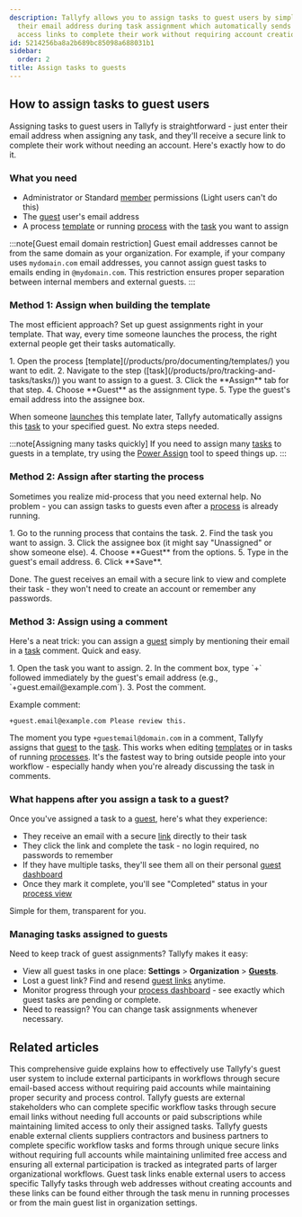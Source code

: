 ```yaml
---
description: Tallyfy allows you to assign tasks to guest users by simply entering
  their email address during task assignment which automatically sends them secure
  access links to complete their work without requiring account creation.
id: 5214256ba8a2b689bc85098a688031b1
sidebar:
  order: 2
title: Assign tasks to guests
---
```



## How to assign tasks to guest users

Assigning tasks to guest users in Tallyfy is straightforward - just enter their email address when assigning any task, and they'll receive a secure link to complete their work without needing an account. Here's exactly how to do it.

### What you need
- Administrator or Standard [member](/products/pro/documenting/members/) permissions (Light users can't do this)
- The [guest](/products/pro/documenting/guests/) user's email address
- A process [template](/products/pro/documenting/templates/) or running [process](/products/pro/tracking-and-tasks/processes/) with the [task](/products/pro/tracking-and-tasks/tasks/) you want to assign

:::note[Guest email domain restriction]
Guest email addresses cannot be from the same domain as your organization. For example, if your company uses `mydomain.com` email addresses, you cannot assign guest tasks to emails ending in `@mydomain.com`. This restriction ensures proper separation between internal members and external guests.
:::

### Method 1: Assign when building the template

The most efficient approach? Set up guest assignments right in your template. That way, every time someone launches the process, the right external people get their tasks automatically.

<Steps>
1. Open the process [template](/products/pro/documenting/templates/) you want to edit.
2. Navigate to the step ([task](/products/pro/tracking-and-tasks/tasks/)) you want to assign to a guest.
3. Click the **Assign** tab for that step.
4. Choose **Guest** as the assignment type.
5. Type the guest's email address into the assignee box.
</Steps>

When someone [launches](/products/pro/launching/) this template later, Tallyfy automatically assigns this [task](/products/pro/tracking-and-tasks/tasks/) to your specified guest. No extra steps needed.

:::note[Assigning many tasks quickly]
If you need to assign many [tasks](/products/pro/tracking-and-tasks/tasks/) to guests in a template, try using the [Power Assign](/products/pro/documenting/templates/how-can-power-tools-enhance-my-tallyfy-experience/) tool to speed things up.
:::

### Method 2: Assign after starting the process

Sometimes you realize mid-process that you need external help. No problem - you can assign tasks to guests even after a [process](/products/pro/tracking-and-tasks/processes/) is already running.

<Steps>
1. Go to the running process that contains the task.
2. Find the task you want to assign.
3. Click the assignee box (it might say "Unassigned" or show someone else).
4. Choose **Guest** from the options.
5. Type in the guest's email address.
6. Click **Save**.
</Steps>

Done. The guest receives an email with a secure link to view and complete their task - they won't need to create an account or remember any passwords.

### Method 3: Assign using a comment

Here's a neat trick: you can assign a [guest](/products/pro/documenting/guests/) simply by mentioning their email in a [task](/products/pro/tracking-and-tasks/tasks/) comment. Quick and easy.

<Steps>
1. Open the task you want to assign.
2. In the comment box, type `+` followed immediately by the guest's email address (e.g., `+guest.email@example.com`).
3. Post the comment.
</Steps>

Example comment:
```
+guest.email@example.com Please review this.
```

The moment you type `+guestemail@domain.com` in a comment, Tallyfy assigns that [guest](/products/pro/documenting/guests/) to the [task](/products/pro/tracking-and-tasks/tasks/). This works when editing [templates](/products/pro/documenting/templates/) or in tasks of running [processes](/products/pro/tracking-and-tasks/processes/). It's the fastest way to bring outside people into your workflow - especially handy when you're already discussing the task in comments.

### What happens after you assign a task to a guest?

Once you've assigned a task to a [guest](/products/pro/documenting/guests/), here's what they experience:

- They receive an email with a secure [link](/products/pro/documenting/guests/how-to-find-a-guest-task-link-in-tallyfy/) directly to their task
- They click the link and complete the task - no login required, no passwords to remember
- If they have multiple tasks, they'll see them all on their personal [guest dashboard](/products/pro/documenting/guests/how-can-guests-monitor-their-processes-on-tallyfy/)
- Once they mark it complete, you'll see "Completed" status in your [process view](/products/pro/tracking-and-tasks/tracker-view/)

Simple for them, transparent for you.

### Managing tasks assigned to guests

Need to keep track of guest assignments? Tallyfy makes it easy:

- View all guest tasks in one place: **Settings** > **Organization** > **[Guests](/products/pro/documenting/guests/)**.
- Lost a guest link? Find and resend [guest links](/products/pro/documenting/guests/how-to-find-a-guest-task-link-in-tallyfy/) anytime.
- Monitor progress through your [process dashboard](/products/pro/tracking-and-tasks/tracker-view/) - see exactly which guest tasks are pending or complete.
- Need to reassign? You can change task assignments whenever necessary.


## Related articles
<CardGrid>
<LinkTitleCard header="<b>Guests > Complete guide to guest user management</b>" href="/products/pro/documenting/guests/guest-user-guide/" > This comprehensive guide explains how to effectively use Tallyfy's guest user system to include external participants in workflows through secure email-based access without requiring paid accounts while maintaining proper security and process control. </LinkTitleCard>
<LinkTitleCard header="<b>Guests > What is a guest</b>" href="/products/pro/documenting/guests/what-is-a-guest/" > Tallyfy guests are external stakeholders who can complete specific workflow tasks through secure email links without needing full accounts or paid subscriptions while maintaining limited access to only their assigned tasks. </LinkTitleCard>
<LinkTitleCard header="<b>Documenting > Guests</b>" href="/products/pro/documenting/guests/" > Tallyfy guests enable external clients suppliers contractors and business partners to complete specific workflow tasks and forms through unique secure links without requiring full accounts while maintaining unlimited free access and ensuring all external participation is tracked as integrated parts of larger organizational workflows. </LinkTitleCard>
<LinkTitleCard header="<b>Guests > Get a guest's unique link</b>" href="/products/pro/documenting/guests/how-to-find-a-guest-task-link-in-tallyfy/" > Guest task links enable external users to access specific Tallyfy tasks through web addresses without creating accounts and these links can be found either through the task menu in running processes or from the main guest list in organization settings. </LinkTitleCard>
</CardGrid>